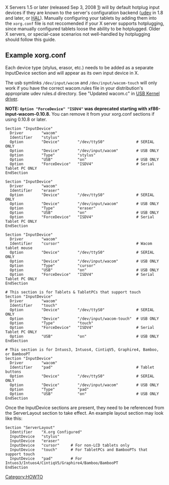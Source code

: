 X Servers 1.5 or later (released Sep 3, 2008 [http://lists.x.org/archives/xorg/2008-September/038187.html]) will by default hotplug input devices if they are known to the server's configuration backend ([http://www.kernel.org/pub/linux/utils/kernel/hotplug/udev.html udev] in 1.8 and later, or [http://hal.freedesktop.org HAL]). Manually configuring your tablets by adding them into the <code>xorg.conf</code> file is not reccomended if your X server supports hotplugging, since manually configured tablets loose the ability to be hotplugged. Older X servers, or special-case scenarios not well-handled by hotplugging should follow this guide.

== Example xorg.conf ==
Each device type (stylus, erasor, etc.) needs to be added as a separate InputDevice section and will appear as its own input device in X.

The usb symlinks <code>/dev/input/wacom</code> and <code>/dev/input/wacom-touch</code> will only work if you have the correct wacom.rules file in your distribution's appropriate udev rules.d directory.  See "Updated wacom.c" in [[USB Kernel driver]].

'''NOTE:  <code>Option "ForceDevice" "ISDV4"</code> was deprecated starting with xf86-input-wacom-0.10.8.'''  You can remove it from your xorg.conf sections if using 0.10.8 or later.

{{Tip|text=For older X servers, devices that should also control the cursor need to send core events. To do so, add the following line to the "InputDevice" section of the device.
  Option "SendCoreEvents" "on"
In newer X servers, this option is on by default.
}}

<pre>
Section "InputDevice"
  Driver        "wacom"
  Identifier    "stylus"
  Option        "Device"        "/dev/ttyS0"              # SERIAL ONLY
  Option        "Device"        "/dev/input/wacom"        # USB ONLY
  Option        "Type"          "stylus"
  Option        "USB"           "on"                      # USB ONLY
  Option        "ForceDevice"   "ISDV4"                   # Serial Tablet PC ONLY
EndSection

Section "InputDevice"
  Driver        "wacom"
  Identifier    "eraser"
  Option        "Device"        "/dev/ttyS0"              # SERIAL ONLY
  Option        "Device"        "/dev/input/wacom"        # USB ONLY
  Option        "Type"          "eraser"
  Option        "USB"           "on"                      # USB ONLY
  Option        "ForceDevice"   "ISDV4"                   # Serial Tablet PC ONLY
EndSection

Section "InputDevice"
  Driver        "wacom"
  Identifier    "cursor"                                  # Wacom tablet mouse
  Option        "Device"        "/dev/ttyS0"              # SERIAL ONLY
  Option        "Device"        "/dev/input/wacom"        # USB ONLY
  Option        "Type"          "cursor"
  Option        "USB"           "on"                      # USB ONLY
  Option        "ForceDevice"   "ISDV4"                   # Serial Tablet PC ONLY
EndSection

# This section is for Tablets & TabletPCs that support touch
Section "InputDevice"
  Driver        "wacom"
  Identifier    "touch"
  Option        "Device"        "/dev/ttyS0"              # SERIAL ONLY
  Option        "Device"        "/dev/input/wacom-touch"  # USB ONLY
  Option        "Type"          "touch"
  Option        "ForceDevice"   "ISDV4"                   # Serial Tablet PC ONLY
  Option        "USB"           "on"                      # USB ONLY
EndSection

# This section is for Intuos3, Intuos4, CintiqV5, Graphire4, Bamboo, or BambooPT
Section "InputDevice"
  Driver        "wacom"
  Identifier    "pad"                                     # Tablet buttons
  Option        "Device"        "/dev/ttyS0"              # SERIAL ONLY
  Option        "Device"        "/dev/input/wacom"        # USB ONLY
  Option        "Type"          "pad"
  Option        "USB"           "on"                      # USB ONLY
EndSection
</pre>

Once the InputDevice sections are present, they need to be referenced from the ServerLayout section to take effect. An example layout section may look like this:

<pre>
Section "ServerLayout"
  Identifier    "X.org Configured"
  InputDevice   "stylus"
  InputDevice   "eraser"
  InputDevice   "cursor"     # For non-LCD tablets only
  InputDevice   "touch"      # For TabletPCs and BambooPTs that support touch
  InputDevice   "pad"        # For Intuos3/Intuos4/CintiqV5/Graphire4/Bamboo/BambooPT
EndSection
</pre>

[[Category:HOWTO]]